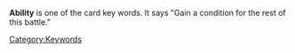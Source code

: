 '''Ability''' is one of the card key words. It says "Gain a condition for the rest of this battle."

[[Category:Keywords]]
